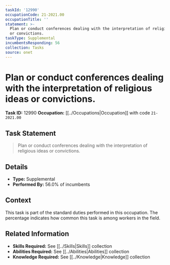 ```yaml
---
taskId: '12990'
occupationCode: 21-2021.00
occupationTitle: ''
statement: >-
  Plan or conduct conferences dealing with the interpretation of religious ideas
  or convictions.
taskType: Supplemental
incumbentsResponding: 56
collection: Tasks
source: onet
---
```

# Plan or conduct conferences dealing with the interpretation of religious ideas or convictions.

**Task ID:** 12990
**Occupation:** [[../Occupations|Occupation]] with code `21-2021.00`

## Task Statement

> Plan or conduct conferences dealing with the interpretation of religious ideas or convictions.

## Details

- **Type:** Supplemental
- **Performed By:** 56.0% of incumbents

## Context

This task is part of the standard duties performed in this occupation. The percentage indicates how common this task is among workers in the field.

## Related Information

- **Skills Required:** See [[../Skills|Skills]] collection
- **Abilities Required:** See [[../Abilities|Abilities]] collection
- **Knowledge Required:** See [[../Knowledge|Knowledge]] collection
